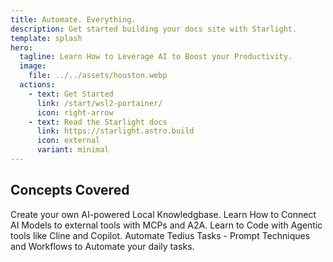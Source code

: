 ```yaml
---
title: Automate. Everything.
description: Get started building your docs site with Starlight.
template: splash
hero:
  tagline: Learn How to Leverage AI to Boost your Productivity. 
  image:
    file: ../../assets/houston.webp
  actions:
    - text: Get Started
      link: /start/wsl2-portainer/
      icon: right-arrow
    - text: Read the Starlight docs
      link: https://starlight.astro.build
      icon: external
      variant: minimal
---
```



## Concepts Covered

<CardGrid stagger>
	<Card title="RAG" icon="open-book">
		Create your own AI-powered Local Knowledgbase.
	</Card>
	<Card title="MCP" icon="add-document">
		Learn How to Connect AI Models to external tools with MCPs and A2A.
	</Card>
	<Card title="Master Agentic Programming Tools" icon="setting">
		Learn to Code with Agentic tools like Cline and Copilot.
	</Card>
	<Card title="Read the docs" icon="open-book">
		Automate Tedius Tasks - Prompt Techniques and Workflows to Automate your daily tasks.
	</Card>
</CardGrid>
